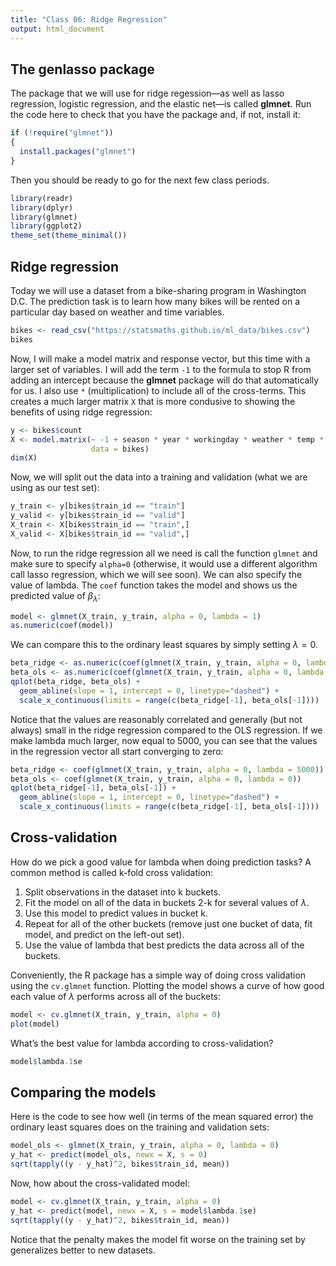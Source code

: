 ```yaml
---
title: "Class 06: Ridge Regression"
output: html_document
---
```


## The genlasso package

The package that we will use for ridge regession---as well as lasso
regression, logistic regression, and the elastic net---is called **glmnet**.
Run the code here to check that you have the package and, if not, install it:

```r
if (!require("glmnet"))
{
  install.packages("glmnet")
}
```

Then you should be ready to go for the next few class periods.

```r
library(readr)
library(dplyr)
library(glmnet)
library(ggplot2)
theme_set(theme_minimal())
```

## Ridge regression

Today we will use a dataset from a bike-sharing program in Washington D.C.
The prediction task is to learn how many bikes will be rented on a particular
day based on weather and time variables.

```r
bikes <- read_csv("https://statsmaths.github.io/ml_data/bikes.csv")
bikes
```

Now, I will make a model matrix and response vector, but this time with a larger set of
variables. I will add the term `-1` to the formula to stop R from adding an intercept 
because the **glmnet** package will do that automatically for us. I also use `*` (multiplication)
to include all of the cross-terms. This creates a much larger matrix `X` that is more
condusive to showing the benefits of using ridge regression:

```r
y <- bikes$count
X <- model.matrix(~ -1 + season * year * workingday * weather * temp * humidity * windspeed,
                  data = bikes)
dim(X)
```

Now, we will split out the data into a training and validation (what we are using as our
test set):

```r
y_train <- y[bikes$train_id == "train"]
y_valid <- y[bikes$train_id == "valid"]
X_train <- X[bikes$train_id == "train",]
X_valid <- X[bikes$train_id == "valid",]
```

Now, to run the ridge regression all we need is call the function `glmnet` and
make sure to specify `alpha=0` (otherwise, it would use a different algorithm
call lasso regression, which we will see soon). We can also specify the value
of lambda. The `coef` function takes the model and shows us the predicted value
of $\beta_\lambda$:

```r
model <- glmnet(X_train, y_train, alpha = 0, lambda = 1)
as.numeric(coef(model))
```

We can compare this to the ordinary least squares by simply setting $\lambda = 0$.

```r
beta_ridge <- as.numeric(coef(glmnet(X_train, y_train, alpha = 0, lambda = 1)))
beta_ols <- as.numeric(coef(glmnet(X_train, y_train, alpha = 0, lambda = 0)))
qplot(beta_ridge, beta_ols) +
  geom_abline(slope = 1, intercept = 0, linetype="dashed") +
  scale_x_continuous(limits = range(c(beta_ridge[-1], beta_ols[-1])))
```

Notice that the values are reasonably correlated and generally (but not always) small
in the ridge regression compared to the OLS regression. If we make lambda much larger,
now equal to 5000, you can see that the values in the regression vector all start converging
to zero:

```r
beta_ridge <- coef(glmnet(X_train, y_train, alpha = 0, lambda = 5000))
beta_ols <- coef(glmnet(X_train, y_train, alpha = 0, lambda = 0))
qplot(beta_ridge[-1], beta_ols[-1]) +
  geom_abline(slope = 1, intercept = 0, linetype="dashed") +
  scale_x_continuous(limits = range(c(beta_ridge[-1], beta_ols[-1])))
```

## Cross-validation

How do we pick a good value for lambda when doing prediction tasks? A common
method is called k-fold cross validation:

1. Split observations in the dataset into k buckets.
2. Fit the model on all of the data in buckets 2-k for several values of $\lambda$.
3. Use this model to predict values in bucket k.
4. Repeat for all of the other buckets (remove just one bucket of data, fit model, and predict on the left-out set).
5. Use the value of lambda that best predicts the data across all of the buckets.

Conveniently, the R package has a simple way of doing cross validation using the
`cv.glmnet` function. Plotting the model shows a curve of how good each value of
$\lambda$ performs across all of the buckets:

```r
model <- cv.glmnet(X_train, y_train, alpha = 0)
plot(model)
```

What's the best value for lambda according to cross-validation?

```r
model$lambda.1se
```

## Comparing the models

Here is the code to see how well (in terms of the mean squared error) the
ordinary least squares does on the training and validation sets:

```r
model_ols <- glmnet(X_train, y_train, alpha = 0, lambda = 0)
y_hat <- predict(model_ols, newx = X, s = 0)
sqrt(tapply((y - y_hat)^2, bikes$train_id, mean))
```

Now, how about the cross-validated model:

```r
model <- cv.glmnet(X_train, y_train, alpha = 0)
y_hat <- predict(model, newx = X, s = model$lambda.1se)
sqrt(tapply((y - y_hat)^2, bikes$train_id, mean))
```

Notice that the penalty makes the model fit worse on the training set
by generalizes better to new datasets.


